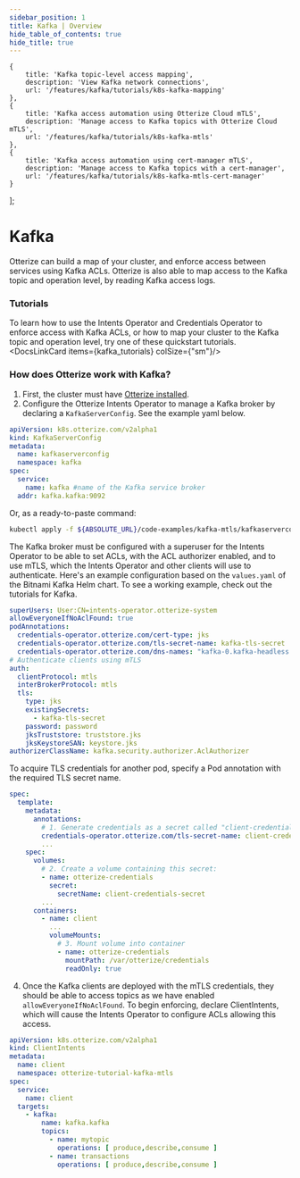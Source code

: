 ```yaml
---
sidebar_position: 1
title: Kafka | Overview
hide_table_of_contents: true
hide_title: true
---
```



    {
        title: 'Kafka topic-level access mapping',
        description: 'View Kafka network connections',
        url: '/features/kafka/tutorials/k8s-kafka-mapping'
    },
    {
        title: 'Kafka access automation using Otterize Cloud mTLS',
        description: 'Manage access to Kafka topics with Otterize Cloud mTLS',
        url: '/features/kafka/tutorials/k8s-kafka-mtls'
    },
    {
        title: 'Kafka access automation using cert-manager mTLS',
        description: 'Manage access to Kafka topics with a cert-manager',
        url: '/features/kafka/tutorials/k8s-kafka-mtls-cert-manager'
    }
];

# Kafka

Otterize can build a map of your cluster, and enforce access between services using Kafka ACLs. Otterize is also able to map access to the Kafka topic and operation level, by reading Kafka access logs.

### Tutorials

To learn how to use the Intents Operator and Credentials Operator to enforce access with Kafka ACLs, or how to map your cluster to the Kafka topic and operation level, try one of these quickstart tutorials.
<DocsLinkCard items={kafka_tutorials} colSize={"sm"}/>


### How does Otterize work with Kafka?

1. First, the cluster must have [Otterize installed](/overview/installation).
2. Configure the Otterize Intents Operator to manage a Kafka broker by declaring a `KafkaServerConfig`. See the example yaml below.

```yaml
apiVersion: k8s.otterize.com/v2alpha1
kind: KafkaServerConfig
metadata:
  name: kafkaserverconfig
  namespace: kafka
spec:
  service:
    name: kafka #name of the Kafka service broker
  addr: kafka.kafka:9092
```

Or, as a ready-to-paste command:
```bash
kubectl apply -f ${ABSOLUTE_URL}/code-examples/kafka-mtls/kafkaserverconfig.yaml
```

The Kafka broker must be configured with a superuser for the Intents Operator to be able to set ACLs, with the ACL authorizer enabled, and to use mTLS, which the Intents Operator and other clients will use to authenticate.
Here's an example configuration based on the `values.yaml` of the Bitnami Kafka Helm chart. To see a working example, check out the tutorials for Kafka.

```yaml
superUsers: User:CN=intents-operator.otterize-system
allowEveryoneIfNoAclFound: true
podAnnotations:
  credentials-operator.otterize.com/cert-type: jks
  credentials-operator.otterize.com/tls-secret-name: kafka-tls-secret
  credentials-operator.otterize.com/dns-names: "kafka-0.kafka-headless.kafka.svc.cluster.local,kafka.kafka.svc.cluster.local"
# Authenticate clients using mTLS
auth:
  clientProtocol: mtls
  interBrokerProtocol: mtls
  tls:
    type: jks
    existingSecrets:
      - kafka-tls-secret
    password: password
    jksTruststore: truststore.jks
    jksKeystoreSAN: keystore.jks
authorizerClassName: kafka.security.authorizer.AclAuthorizer
```

To acquire TLS credentials for another pod, specify a Pod annotation with the required TLS secret name.
```yaml
spec:
  template:
    metadata:
      annotations:
        # 1. Generate credentials as a secret called "client-credentials-secret":
        credentials-operator.otterize.com/tls-secret-name: client-credentials-secret
        ...
    spec:
      volumes:
        # 2. Create a volume containing this secret:
        - name: otterize-credentials
          secret:
            secretName: client-credentials-secret
        ...
      containers:
        - name: client
          ...
          volumeMounts:
            # 3. Mount volume into container
            - name: otterize-credentials
              mountPath: /var/otterize/credentials
              readOnly: true
```

4. Once the Kafka clients are deployed with the mTLS credentials, they should be able to access topics as we have enabled `allowEveryoneIfNoAclFound`. To begin enforcing, declare ClientIntents, which will cause the Intents Operator to configure ACLs allowing this access.

```yaml
apiVersion: k8s.otterize.com/v2alpha1
kind: ClientIntents
metadata:
  name: client
  namespace: otterize-tutorial-kafka-mtls
spec:
  service:
    name: client
  targets:
    - kafka:
        name: kafka.kafka
        topics:
          - name: mytopic
            operations: [ produce,describe,consume ]
          - name: transactions
            operations: [ produce,describe,consume ]
```
